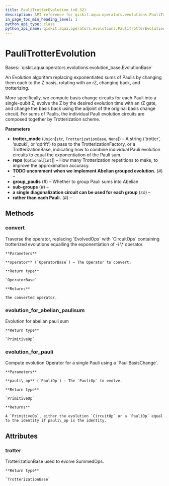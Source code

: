 ```yaml
---
title: PauliTrotterEvolution (v0.32)
description: API reference for qiskit.aqua.operators.evolutions.PauliTrotterEvolution in qiskit v0.32
in_page_toc_min_heading_level: 1
python_api_type: class
python_api_name: qiskit.aqua.operators.evolutions.PauliTrotterEvolution
---
```


# PauliTrotterEvolution

<Class id="qiskit.aqua.operators.evolutions.PauliTrotterEvolution" isDedicatedPage={true} github="https://github.com/qiskit-community/qiskit-aqua/tree/stable/0.9/qiskit/aqua/operators/evolutions/pauli_trotter_evolution.py" signature="PauliTrotterEvolution(trotter_mode='trotter', reps=1)" modifiers="class">
  Bases: `qiskit.aqua.operators.evolutions.evolution_base.EvolutionBase`

  An Evolution algorithm replacing exponentiated sums of Paulis by changing them each to the Z basis, rotating with an rZ, changing back, and trotterizing.

  More specifically, we compute basis change circuits for each Pauli into a single-qubit Z, evolve the Z by the desired evolution time with an rZ gate, and change the basis back using the adjoint of the original basis change circuit. For sums of Paulis, the individual Pauli evolution circuits are composed together by Trotterization scheme.

  **Parameters**

  *   **trotter\_mode** (`Union`\[`str`, `TrotterizationBase`, `None`]) – A string (‘trotter’, ‘suzuki’, or ‘qdrift’) to pass to the TrotterizationFactory, or a TrotterizationBase, indicating how to combine individual Pauli evolution circuits to equal the exponentiation of the Pauli sum.
  *   **reps** (`Optional`\[`int`]) – How many Trotterization repetitions to make, to improve the approximation accuracy.
  *   **TODO uncomment when we implement Abelian grouped evolution.** (*#*) –
  *   **group\_paulis** (*#*) – Whether to group Pauli sums into Abelian
  *   **sub-groups** (*#*) –
  *   **a single diagonalization circuit can be used for each group** (*so*) –
  *   **rather than each Pauli.** (*#*) –

  ## Methods

  <span id="qiskit-aqua-operators-evolutions-paulitrotterevolution-convert" />

  ### convert

  <Function id="qiskit.aqua.operators.evolutions.PauliTrotterEvolution.convert" signature="PauliTrotterEvolution.convert(operator)">
    Traverse the operator, replacing `EvolvedOps` with `CircuitOps` containing trotterized evolutions equalling the exponentiation of -i \* operator.

    **Parameters**

    **operator** (`OperatorBase`) – The Operator to convert.

    **Return type**

    `OperatorBase`

    **Returns**

    The converted operator.
  </Function>

  <span id="qiskit-aqua-operators-evolutions-paulitrotterevolution-evolution-for-abelian-paulisum" />

  ### evolution\_for\_abelian\_paulisum

  <Function id="qiskit.aqua.operators.evolutions.PauliTrotterEvolution.evolution_for_abelian_paulisum" signature="PauliTrotterEvolution.evolution_for_abelian_paulisum(op_sum)">
    Evolution for abelian pauli sum

    **Return type**

    `PrimitiveOp`
  </Function>

  <span id="qiskit-aqua-operators-evolutions-paulitrotterevolution-evolution-for-pauli" />

  ### evolution\_for\_pauli

  <Function id="qiskit.aqua.operators.evolutions.PauliTrotterEvolution.evolution_for_pauli" signature="PauliTrotterEvolution.evolution_for_pauli(pauli_op)">
    Compute evolution Operator for a single Pauli using a `PauliBasisChange`.

    **Parameters**

    **pauli\_op** (`PauliOp`) – The `PauliOp` to evolve.

    **Return type**

    `PrimitiveOp`

    **Returns**

    A `PrimitiveOp`, either the evolution `CircuitOp` or a `PauliOp` equal to the identity if pauli\_op is the identity.
  </Function>

  ## Attributes

  ### trotter

  <Attribute id="qiskit.aqua.operators.evolutions.PauliTrotterEvolution.trotter">
    TrotterizationBase used to evolve SummedOps.

    **Return type**

    `TrotterizationBase`
  </Attribute>
</Class>

